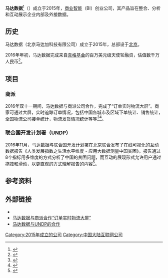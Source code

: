 {{多個問題|
{{newsrelease|time=2019-08-20}}
{{coi|time=2019-08-20}}
{{advert|time=2019-08-20}}
}}
{{Infobox Dotcom company
| name = 马达数据
| logo = MadaData.jpg
| industry = [[大数据|大数据]]<br>[[科技|科技]]<br>企业服务
| location_city = [[北京市|北京市]]
| location_country = {{CHN}}
| founded = 2015年
| website = {{URL|www.madadata.com}}
}}

'''马达数据'''<ref>{{cite news| author=| title=马达数据：新一代商业智能(BI)系统| url=http://www.cyzone.cn/a/20161219/306671.html| publisher=创业邦| date=2016-12-20| accessdate=2016-12-21}}</ref>（{{lang-en|MadaData}}）成立于2015年，[[商业智能|商业智能]]（BI）创业公司，其产品旨在整合、分析和互动展示企业内部及外接数据。

== 历史 ==
马达数据（北京马达加科技有限公司）成立于2015年，总部设于[[北京|北京]]。

2016年年初，马达数据完成来自[[真格基金|真格基金]]的百万美元级天使轮融资，估值数千万人民币<ref>{{cite news| author=| title=做商业智能的马达数据估值千万，获顶级天使投资| url=http://mt.sohu.com/20161117/n473416068.shtml| publisher=搜狐| date=2016-11-17| accessdate=2016-12-21}}</ref>。

== 项目 ==
=== 商派 ===
2016年双十一期间，马达数据与商派公司合作，完成了“订单实时物流大屏”。商家可通过大屏，实时追踪订单情况，包括中国各城市及区域下单统计、销售统计，全国物流公司接单统计，物流发货情况统计等等<ref>{{cite news| author=| title=双11大战在即30多个平台的数据如何一屏看透输赢！| url=http://mt.sohu.com/20161110/n472860089.shtml| publisher=搜狐| date=2016-11-10| accessdate=2016-12-21}}</ref><ref>{{cite news| author=| title=商派云起双11为商家免费提供全网订单物流实况大屏| url=http://it.sohu.com/20161110/n472836946.shtml| publisher=搜狐| date=2016-11-10| accessdate=2016-12-21| deadurl=yes| archiveurl=https://web.archive.org/web/20161221164723/http://it.sohu.com/20161110/n472836946.shtml| archivedate=2016-12-21}}</ref>。

=== 联合国开发计划署（UNDP） ===
2016年11月，马达数据与联合国开发计划署在北京联合发布了在线可视化的互动数据报告《人类发展指数之生活水平维度 - 应用大数据测量中国贫困》。报告通过8个指标用多维度的方式分析了中国的贫困问题，而互动的展现形式允许用户通过拖拽和滑动，以更直观的方式理解报告的内容<ref>{{cite news| author=| title=马达数据与联合国发展署发布数据可视化互动地图| url=http://www.ctoutiao.com/109575.html| publisher=创头条| date=2016-12-01| accessdate=2016-12-21}}{{Dead link|date=2020年1月 |bot=InternetArchiveBot |fix-attempted=yes }}</ref>。

== 参考资料 ==
{{reflist|2}}

== 外部链接 ==
* {{official|https://www.madadata.com}}
* [http://shopex.madadata.com/ 马达数据与商派合作“订单实时物流大屏”]{{dead link|date=2018年5月 |bot=InternetArchiveBot |fix-attempted=yes }}
* [https://undp.madadata.com/ 马达数据与UNDP的合作]{{dead link|date=2018年5月 |bot=InternetArchiveBot |fix-attempted=yes }}

[[Category:2015年成立的公司|Category:2015年成立的公司]]
[[Category:中国大陆互联网公司|Category:中国大陆互联网公司]]